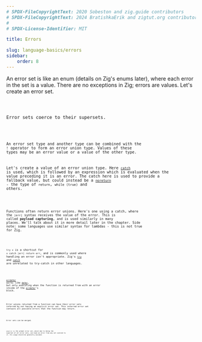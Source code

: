 ```yaml
---
# SPDX-FileCopyrightText: 2020 Sobeston and zig.guide contributors
# SPDX-FileCopyrightText: 2024 BratishkaErik and zigtut.org contributors
#
# SPDX-License-Identifier: MIT

title: Errors

slug: language-basics/errors
sidebar:
    order: 8
---
```




An error set is like an enum (details on Zig's enums later), where each error in
the set is a value. There are no exceptions in Zig; errors are values. Let's
create an error set.

<Code code={ErrorSet} lang="zig"/>

Error sets coerce to their supersets.

<Code code={ErrorSetCoercion} collapse="1-8" lang="zig"/>

An error set type and another type can be combined with the `!` operator to form
an error union type. Values of these types may be an error value or a value of
the other type.

Let's create a value of an error union type. Here
[`catch`](https://ziglang.org/documentation/master/#catch) is used, which is
followed by an expression which is evaluated when the value preceding it is an
error. The catch here is used to provide a fallback value, but could instead be
a [`noreturn`](https://ziglang.org/documentation/master/#noreturn) - the type of
`return`, `while (true)` and others.

<Code code={ErrorUnion} collapse="1-10" lang="zig"/>

Functions often return error unions. Here's one using a catch, where the `|err|`
syntax receives the value of the error. This is called **payload capturing**,
and is used similarly in many places. We'll talk about it in more detail later
in the chapter. Side note: some languages use similar syntax for lambdas - this
is not true for Zig.

<Code code={ErrorPayloadCapture} collapse="1-2" lang="zig"/>

`try x` is a shortcut for `x catch |err| return err`, and is commonly used where
handling an error isn't appropriate. Zig's
[`try`](https://ziglang.org/documentation/master/#try) and
[`catch`](https://ziglang.org/documentation/master/#catch) are unrelated to
try-catch in other languages.

<Code code={ErrorTry} collapse="1-6" lang="zig"/>

[`errdefer`](https://ziglang.org/documentation/master/#errdefer) works like
[`defer`](https://ziglang.org/documentation/master/#defer), but only executing
when the function is returned from with an error inside of the
[`errdefer`](https://ziglang.org/documentation/master/#errdefer)'s block.

<Code code={Errdefer} collapse="1-6" lang="zig"/>

Error unions returned from a function can have their error sets inferred by not
having an explicit error set. This inferred error set contains all possible
errors that the function may return.

<Code code={ErrorSetInferred} lang="zig"/>

Error sets can be merged.

<Code code={ErrorSetMerge} lang="zig"/>

`anyerror` is the global error set, which due to being the superset of all error
sets, can have an error from any set coerced to it. Its usage should be
generally avoided.
